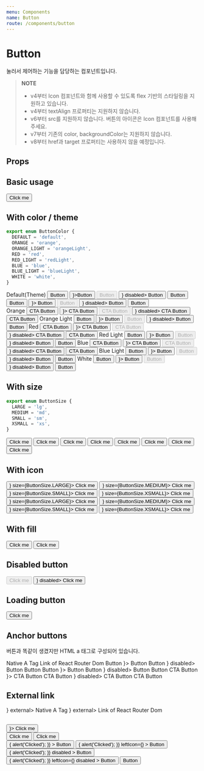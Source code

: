 ```yaml
---
menu: Components
name: Button
route: /components/button
---
```



# Button

눌러서 제어하는 기능을 담당하는 컴포넌트입니다.

> **NOTE**
>
> - v4부터 Icon 컴포넌트와 함께 사용할 수 있도록 flex 기반의 스타일링을 지원하고 있습니다.
> - v4부터 textAlign 프로퍼티는 지원하지 않습니다.
> - v6부터 src를 지원하지 않습니다. 버튼의 아이콘은 Icon 컴포넌트를 사용해주세요.
> - v7부터 기존의 color, backgroundColor는 지원하지 않습니다.
> - v8부터 href과 target 프로퍼티는 사용하지 않을 예정입니다.

## Props

<Props of={Button} />

## Basic usage

<Playground>
  <Button>Click me</Button>
</Playground>

## With color / theme

```ts
export enum ButtonColor {
  DEFAULT = 'default',
  ORANGE = 'orange',
  ORANGE_LIGHT = 'orangeLight',
  RED = 'red',
  RED_LIGHT = 'redLight',
  BLUE = 'blue',
  BLUE_LIGHT = 'blueLight',
  WHITE = 'white',
}
```

<Playground>
  Default(Theme)
  <PlayGroundButtonContainer>
    <Button>Button</Button>
    <Button leftIcon={<Icon.Add />}>Button</Button>
    <Button disabled>Button</Button>
    <Button leftIcon={<Icon.Add />} disabled>
      Button
    </Button>
    <Button loading>Button</Button>
  </PlayGroundButtonContainer>
  <PlayGroundButtonContainer theme={Theme.dark}>
    <Button theme={Theme.dark}>Button</Button>
    <Button theme={Theme.dark} leftIcon={<Icon.Add />}>
      Button
    </Button>
    <Button theme={Theme.dark} disabled>
      Button
    </Button>
    <Button theme={Theme.dark} leftIcon={<Icon.Add />} disabled>
      Button
    </Button>
    <Button theme={Theme.dark} loading>
      Button
    </Button>
  </PlayGroundButtonContainer>
  <br />
  Orange
  <PlayGroundButtonContainer>
    <Button color={ButtonColor.ORANGE}>CTA Button</Button>
    <Button color={ButtonColor.ORANGE} leftIcon={<Icon.Add />}>
      CTA Button
    </Button>
    <Button color={ButtonColor.ORANGE} disabled>
      CTA Button
    </Button>
    <Button color={ButtonColor.ORANGE} leftIcon={<Icon.Add />} disabled>
      CTA Button
    </Button>
    <Button color={ButtonColor.ORANGE} loading>
      CTA Button
    </Button>
  </PlayGroundButtonContainer>
  Orange Light
  <PlayGroundButtonContainer>
    <Button color={ButtonColor.ORANGE_LIGHT}>Button</Button>
    <Button color={ButtonColor.ORANGE_LIGHT} leftIcon={<Icon.Add />}>
      Button
    </Button>
    <Button color={ButtonColor.ORANGE_LIGHT} disabled>
      Button
    </Button>
    <Button color={ButtonColor.ORANGE_LIGHT} leftIcon={<Icon.Add />} disabled>
      Button
    </Button>
    <Button color={ButtonColor.ORANGE_LIGHT} loading>
      Button
    </Button>
  </PlayGroundButtonContainer>
  Red
  <PlayGroundButtonContainer>
    <Button color={ButtonColor.RED}>CTA Button</Button>
    <Button color={ButtonColor.RED} leftIcon={<Icon.Add />}>
      CTA Button
    </Button>
    <Button color={ButtonColor.RED} disabled>
      CTA Button
    </Button>
    <Button color={ButtonColor.RED} leftIcon={<Icon.Add />} disabled>
      CTA Button
    </Button>
    <Button color={ButtonColor.RED} loading>
      CTA Button
    </Button>
  </PlayGroundButtonContainer>
  Red Light
  <PlayGroundButtonContainer>
    <Button color={ButtonColor.RED_LIGHT}>Button</Button>
    <Button color={ButtonColor.RED_LIGHT} leftIcon={<Icon.Add />}>
      Button
    </Button>
    <Button color={ButtonColor.RED_LIGHT} disabled>
      Button
    </Button>
    <Button color={ButtonColor.RED_LIGHT} leftIcon={<Icon.Add />} disabled>
      Button
    </Button>
    <Button color={ButtonColor.RED_LIGHT} loading>
      Button
    </Button>
  </PlayGroundButtonContainer>
  Blue
  <PlayGroundButtonContainer>
    <Button color={ButtonColor.BLUE}>CTA Button</Button>
    <Button color={ButtonColor.BLUE} leftIcon={<Icon.Add />}>
      CTA Button
    </Button>
    <Button color={ButtonColor.BLUE} disabled>
      CTA Button
    </Button>
    <Button color={ButtonColor.BLUE} leftIcon={<Icon.Add />} disabled>
      CTA Button
    </Button>
    <Button color={ButtonColor.BLUE} loading>
      CTA Button
    </Button>
  </PlayGroundButtonContainer>
  Blue Light
  <PlayGroundButtonContainer>
    <Button color={ButtonColor.BLUE_LIGHT}>Button</Button>
    <Button color={ButtonColor.BLUE_LIGHT} leftIcon={<Icon.Add />}>
      Button
    </Button>
    <Button color={ButtonColor.BLUE_LIGHT} disabled>
      Button
    </Button>
    <Button color={ButtonColor.BLUE_LIGHT} leftIcon={<Icon.Add />} disabled>
      Button
    </Button>
    <Button color={ButtonColor.BLUE_LIGHT} loading>
      Button
    </Button>
  </PlayGroundButtonContainer>
  White
  <PlayGroundButtonContainer theme={Theme.dark}>
    <Button color={ButtonColor.WHITE}>Button</Button>
    <Button color={ButtonColor.WHITE} leftIcon={<Icon.Add />}>
      Button
    </Button>
    <Button color={ButtonColor.WHITE} disabled>
      Button
    </Button>
    <Button color={ButtonColor.WHITE} leftIcon={<Icon.Add />} disabled>
      Button
    </Button>
    <Button color={ButtonColor.WHITE} loading>
      Button
    </Button>
  </PlayGroundButtonContainer>
</Playground>

## With size

```ts
export enum ButtonSize {
  LARGE = 'lg',
  MEDIUM = 'md',
  SMALL = 'sm',
  XSMALL = 'xs',
}
```

<Playground>
  <PlayGroundButtonContainer>
    <Button size={ButtonSize.LARGE}>Click me</Button>
    <Button size={ButtonSize.MEDIUM}>Click me</Button>
    <Button size={ButtonSize.SMALL}>Click me</Button>
    <Button size={ButtonSize.XSMALL}>Click me</Button>
  </PlayGroundButtonContainer>
  <PlayGroundButtonContainer>
    <Button to="/" size={ButtonSize.LARGE}>
      Click me
    </Button>
    <Button to="/" size={ButtonSize.MEDIUM}>
      Click me
    </Button>
    <Button to="/" size={ButtonSize.SMALL}>
      Click me
    </Button>
    <Button to="/" size={ButtonSize.XSMALL}>
      Click me
    </Button>
  </PlayGroundButtonContainer>
</Playground>

## With icon

<Playground>
  <PlayGroundButtonContainer>
    <Button leftIcon={<Icon.Heart />} size={ButtonSize.LARGE}>
      Click me
    </Button>
    <Button leftIcon={<Icon.Heart />} size={ButtonSize.MEDIUM}>
      Click me
    </Button>
    <Button leftIcon={<Icon.Heart />} size={ButtonSize.SMALL}>
      Click me
    </Button>
    <Button leftIcon={<Icon.Heart />} size={ButtonSize.XSMALL}>
      Click me
    </Button>
  </PlayGroundButtonContainer>
  <PlayGroundButtonContainer>
    <Button rightIcon={<Icon.HeartOutline />} size={ButtonSize.LARGE}>
      Click me
    </Button>
    <Button rightIcon={<Icon.HeartOutline />} size={ButtonSize.MEDIUM}>
      Click me
    </Button>
    <Button rightIcon={<Icon.HeartOutline />} size={ButtonSize.SMALL}>
      Click me
    </Button>
    <Button rightIcon={<Icon.HeartOutline />} size={ButtonSize.XSMALL}>
      Click me
    </Button>
  </PlayGroundButtonContainer>
</Playground>

## With fill

<Playground>
  <PlayGroundButtonContainer>
    <Button>Click me</Button>
    <Button fill>Click me</Button>
  </PlayGroundButtonContainer>
</Playground>

## Disabled button

<Playground>
  <PlayGroundButtonContainer>
    <Button disabled>Click me</Button>
    <Button rightIcon={<Icon.Heart />} disabled>
      Click me
    </Button>
  </PlayGroundButtonContainer>
</Playground>

## Loading button

<Playground>
  <Button loading>Click me</Button>
</Playground>

## Anchor buttons

버튼과 똑같이 생겼지만 HTML a 태그로 구성되어 있습니다.

<Playground>
  <PlayGroundButtonContainer>
    <AnchorButton to="https://class101.net">
      Native A Tag
    </AnchorButton>
    <AnchorButton to="/">
      Link of React Router Dom
    </AnchorButton>
  </PlayGroundButtonContainer>
</Playground>

<Playground>
  <PlayGroundButtonContainer>
    <AnchorButton to="/" >
      Button
    </AnchorButton>
    <AnchorButton to="/"  leftIcon={<Icon.Add />}>
      Button
    </AnchorButton>
    <AnchorButton to="/"  disabled>
      Button
    </AnchorButton>
    <AnchorButton to="/"  leftIcon={<Icon.Add />} disabled>
      Button
    </AnchorButton>
    <AnchorButton to="/"  loading>
      Button
    </AnchorButton>
  </PlayGroundButtonContainer>
  <PlayGroundButtonContainer theme={Theme.dark}>
    <AnchorButton to="/"  theme={Theme.dark}>
      Button
    </AnchorButton>
    <AnchorButton to="/"  theme={Theme.dark} leftIcon={<Icon.Add />}>
      Button
    </AnchorButton>
    <AnchorButton to="/"  theme={Theme.dark} disabled>
      Button
    </AnchorButton>
    <AnchorButton to="/"  theme={Theme.dark} leftIcon={<Icon.Add />} disabled>
      Button
    </AnchorButton>
    <AnchorButton to="/"  theme={Theme.dark} loading>
      Button
    </AnchorButton>
  </PlayGroundButtonContainer>
  <PlayGroundButtonContainer>
    <AnchorButton to="/"  color={ButtonColor.ORANGE}>
      CTA Button
    </AnchorButton>
    <AnchorButton to="/"  color={ButtonColor.ORANGE} leftIcon={<Icon.Add />}>
      CTA Button
    </AnchorButton>
    <AnchorButton to="/"  color={ButtonColor.ORANGE} disabled>
      CTA Button
    </AnchorButton>
    <AnchorButton to="/"  color={ButtonColor.ORANGE} leftIcon={<Icon.Add />} disabled>
      CTA Button
    </AnchorButton>
    <AnchorButton to="/"  color={ButtonColor.ORANGE} loading>
      CTA Button
    </AnchorButton>
  </PlayGroundButtonContainer>
</Playground>

## External link

<Playground>
  <PlayGroundButtonContainer>
    <AnchorButton to="https://class101.net" leftIcon={<Icon.Web/>} external>
      Native A Tag
    </AnchorButton>
    <AnchorButton to="/" leftIcon={<Icon.Web/>} external>
      Link of React Router Dom
    </AnchorButton>
  </PlayGroundButtonContainer>
</Playground>

##

<Playground>
  <PlayGroundButtonContainer>
    <Button size="xs" variant="default" theme={Theme.dark} leftIcon={<Icon.Heart />}>
      Click me
    </Button>
    <div style={{ display: 'flex' }}>
      <Button>Click me</Button>
      <Button fill color={ButtonColor.ORANGE}>
        Click me
      </Button>
    </div>
  </PlayGroundButtonContainer>
  <PlayGroundButtonContainer>
    <Button
      onClick={() => {
        alert('Clicked');
      }}
    >
      Button
    </Button>
    <Button
      onClick={() => {
        alert('Clicked');
      }}
      leftIcon={<Icon.Add />}
    >
      Button
    </Button>
    <Button
      onClick={() => {
        alert('Clicked');
      }}
      disabled
    >
      Button
    </Button>
    <Button
      onClick={() => {
        alert('Clicked');
      }}
      leftIcon={<Icon.Add />}
      disabled
    >
      Button
    </Button>
    <Button loading>Button</Button>
  </PlayGroundButtonContainer>
</Playground>
